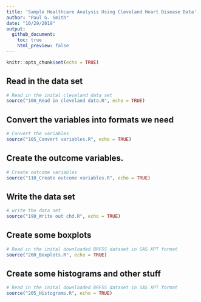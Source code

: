 ---
title: 'Sample Healthcare Analysis Using Cleveland Heart Disease Data'
author: "Paul G. Smith"
date: "10/29/2019"
output: 
  github_document:
    toc: true
    html_preview: false
---

```{r setup, include=FALSE}
knitr::opts_chunk$set(echo = TRUE)
```
## Read in the data set

```{r importData, echo=TRUE, message=TRUE, warning=TRUE}
# Read in the inital cleveland data set
source("100_Read in cleveland data.R", echo = TRUE)
```
## Convert the variables into formats we need

```{r convertVariables, echo=TRUE, message=TRUE, warning=TRUE}
# Convert the variables
source("105_Convert variables.R", echo = TRUE)
```
## Create the outcome variables.

```{r createVars, echo=TRUE, message=TRUE, warning=TRUE}
# Create outcome variables
source("110_Create outcome variables.R", echo = TRUE)
```
## Write the data set

```{r writeDataSet, echo=TRUE, message=TRUE, warning=TRUE}
# write the data set
source("190_Write out chd.R", echo = TRUE)
```

## Create some boxplots

```{r boxplots, echo=TRUE, message=TRUE, warning=TRUE}
# Read in the inital downloaded BRFSS dataset in SAS XPT format
source("200_Boxplots.R", echo = TRUE)
```
## Create some histograms and other stuff

```{r histograms, echo=TRUE, message=TRUE, warning=TRUE}
# Read in the inital downloaded BRFSS dataset in SAS XPT format
source("205_Histograms.R", echo = TRUE)
```
